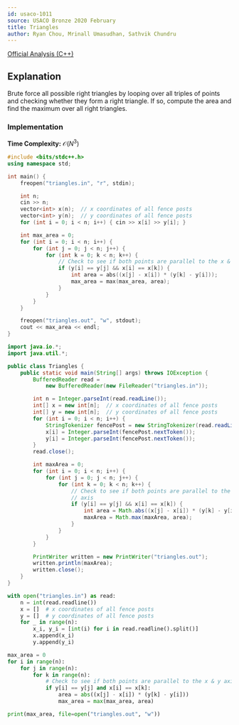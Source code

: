 ```yaml
---
id: usaco-1011
source: USACO Bronze 2020 February
title: Triangles
author: Ryan Chou, Mrinall Umasudhan, Sathvik Chundru
---
```


[Official Analysis (C++)](http://www.usaco.org/current/data/sol_triangles_bronze_feb20.html)

## Explanation

Brute force all possible right triangles by looping over all triples of points
and checking whether they form a right triangle. If so, compute the area and
find the maximum over all right triangles.

### Implementation

**Time Complexity:** $\mathcal{O}(N^3)$

<LanguageSection>
<CPPSection>

```cpp
#include <bits/stdc++.h>
using namespace std;

int main() {
	freopen("triangles.in", "r", stdin);

	int n;
	cin >> n;
	vector<int> x(n);  // x coordinates of all fence posts
	vector<int> y(n);  // y coordinates of all fence posts
	for (int i = 0; i < n; i++) { cin >> x[i] >> y[i]; }

	int max_area = 0;
	for (int i = 0; i < n; i++) {
		for (int j = 0; j < n; j++) {
			for (int k = 0; k < n; k++) {
				// Check to see if both points are parallel to the x & y axis
				if (y[i] == y[j] && x[i] == x[k]) {
					int area = abs((x[j] - x[i]) * (y[k] - y[i]));
					max_area = max(max_area, area);
				}
			}
		}
	}

	freopen("triangles.out", "w", stdout);
	cout << max_area << endl;
}
```

</CPPSection>
<JavaSection>

```java
import java.io.*;
import java.util.*;

public class Triangles {
	public static void main(String[] args) throws IOException {
		BufferedReader read =
		    new BufferedReader(new FileReader("triangles.in"));

		int n = Integer.parseInt(read.readLine());
		int[] x = new int[n];  // x coordinates of all fence posts
		int[] y = new int[n];  // y coordinates of all fence posts
		for (int i = 0; i < n; i++) {
			StringTokenizer fencePost = new StringTokenizer(read.readLine());
			x[i] = Integer.parseInt(fencePost.nextToken());
			y[i] = Integer.parseInt(fencePost.nextToken());
		}
		read.close();

		int maxArea = 0;
		for (int i = 0; i < n; i++) {
			for (int j = 0; j < n; j++) {
				for (int k = 0; k < n; k++) {
					// Check to see if both points are parallel to the x & y
					// axis
					if (y[i] == y[j] && x[i] == x[k]) {
						int area = Math.abs((x[j] - x[i]) * (y[k] - y[i]));
						maxArea = Math.max(maxArea, area);
					}
				}
			}
		}

		PrintWriter written = new PrintWriter("triangles.out");
		written.println(maxArea);
		written.close();
	}
}
```

</JavaSection>
<PySection>

```py
with open("triangles.in") as read:
	n = int(read.readline())
	x = []  # x coordinates of all fence posts
	y = []  # y coordinates of all fence posts
	for _ in range(n):
		x_i, y_i = [int(i) for i in read.readline().split()]
		x.append(x_i)
		y.append(y_i)

max_area = 0
for i in range(n):
	for j in range(n):
		for k in range(n):
			# Check to see if both points are parallel to the x & y axis
			if y[i] == y[j] and x[i] == x[k]:
				area = abs((x[j] - x[i]) * (y[k] - y[i]))
				max_area = max(max_area, area)

print(max_area, file=open("triangles.out", "w"))
```

</PySection>
</LanguageSection>
